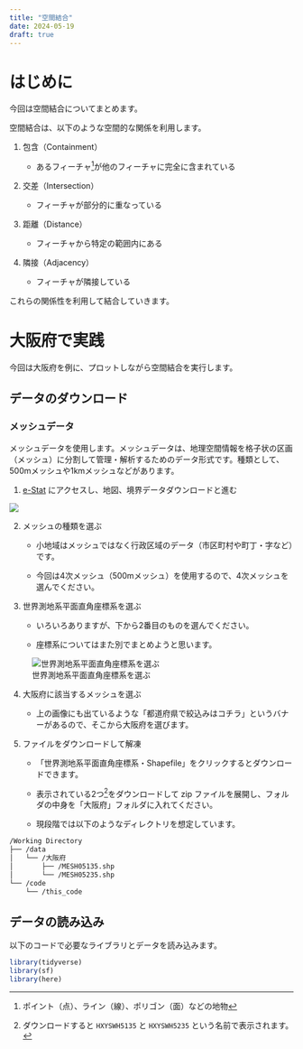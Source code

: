 ```yaml
---
title: "空間結合"
date: 2024-05-19
draft: true
---
```


# はじめに

今回は空間結合についてまとめます。

空間結合は、以下のような空間的な関係を利用します。

1. 包含（Containment）

    - あるフィーチャ^[ポイント（点）、ライン（線）、ポリゴン（面）などの地物]が他のフィーチャに完全に含まれている
    
2. 交差（Intersection）

    - フィーチャが部分的に重なっている

3. 距離（Distance）

    - フィーチャから特定の範囲内にある
    
4. 隣接（Adjacency）

    - フィーチャが隣接している

これらの関係性を利用して結合していきます。

# 大阪府で実践

今回は大阪府を例に、プロットしながら空間結合を実行します。

## データのダウンロード

### メッシュデータ

メッシュデータを使用します。メッシュデータは、地理空間情報を格子状の区画（メッシュ）に分割して管理・解析するためのデータ形式です。種類として、500mメッシュや1kmメッシュなどがあります。

1. [e-Stat](https://www.e-stat.go.jp/) にアクセスし、地図、境界データダウンロードと進む

![](image/e-stat.png)

2. メッシュの種類を選ぶ

    - 小地域はメッシュではなく行政区域のデータ（市区町村や町丁・字など）です。
    
    - 今回は4次メッシュ（500mメッシュ）を使用するので、4次メッシュを選んでください。
    
3. 世界測地系平面直角座標系を選ぶ

    - いろいろありますが、下から2番目のものを選んでください。
    
    - 座標系についてはまた別でまとめようと思います。
    
![世界測地系平面直角座標系を選ぶ](image/e-stat_shape.png)

4. 大阪府に該当するメッシュを選ぶ

    - 上の画像にも出ているような「都道府県で絞込みはコチラ」というバナーがあるので、そこから大阪府を選びます。

5. ファイルをダウンロードして解凍
    
    - 「世界測地系平面直角座標系・Shapefile」をクリックするとダウンロードできます。
    
    - 表示されている2つ^[ダウンロードすると `HXYSWH5135` と `HXYSWH5235` という名前で表示されます。]をダウンロードして zip ファイルを展開し、フォルダの中身を「大阪府」フォルダに入れてください。
    
    - 現段階では以下のようなディレクトリを想定しています。

```.bash
/Working Directory
├── /data
│   └── /大阪府
│       ├── /MESH05135.shp
│       └── /MESH05235.shp
└── /code
    └── /this_code

```

## データの読み込み

以下のコードで必要なライブラリとデータを読み込みます。

```r
library(tidyverse)
library(sf)
library(here)
```









